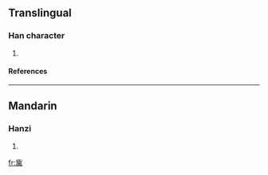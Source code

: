 ==Translingual==
===Han character===
{{Han char|rn=77|rad=止|as=11|sn=15|four=2122<sub>7</sub>|canj=卜心田中月 (YPWLB)}}
# {{defn|Han|sort=止11}}
====References====
{{Han ref|kx=0848.151|dkj=24896|hdz=21445.070|uh=6B76|ud=27510|bh=E6D1|bd=59089}}

----
==Mandarin==
===Hanzi===
{{cmn-hanzi|pin=[[yú]] (yu2)|wg=yü<sup>2</sup>}}
# {{defn|Mandarin}}

[[fr:歶]]